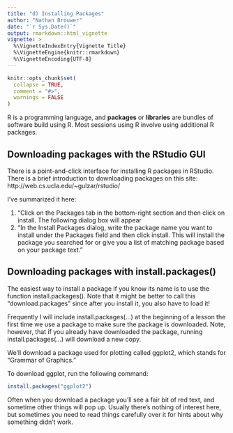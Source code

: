 ```yaml
---
title: "d) Installing Packages"
author: "Nathan Brouwer"
date: "`r Sys.Date()`"
output: rmarkdown::html_vignette
vignette: >
  %\VignetteIndexEntry{Vignette Title}
  %\VignetteEngine{knitr::rmarkdown}
  %\VignetteEncoding{UTF-8}
---
```


```r
knitr::opts_chunk$set(
  collapse = TRUE,
  comment = "#>",
  warnings = FALSE
)
```


R is a programming language, and **packages** or **libraries** are bundles of software build using R.  Most sessions using R involve using additional R packages.


## Downloading packages with the RStudio GUI

There is a point-and-click interface for installing R packages in RStudio.  There is a brief introduction to downloading packages on this site: http://web.cs.ucla.edu/~gulzar/rstudio/ 

I've summarized it here:

1. "Click on the Packages tab in the bottom-right section and then click on install. The following dialog box will appear
1. "In the Install Packages dialog, write the package name you want to install under the Packages field and then click install. This will install the package you searched for or give you a list of matching package based on your package text."

## Downloading packages with install.packages()

The easiest way to install a package if you know its name is to use the function install.packages(). Note that it might be better to call this “download.packages” since after you install it, you also have to load it!

Frequently I will include install.packages(…) at the beginning of a lesson the first time we use a package to make sure the package is downloaded. Note, however, that if you already have downloaded the package, running install.packages(…) will download a new copy.

We’ll download a package used for plotting called ggplot2, which stands for “Grammar of Graphics.”


To download ggplot, run the following command: 

```r
install.packages("ggplot2")
```

Often when you download a package you’ll see a fair bit of red text, and sometime other things will pop up. Usually there’s nothing of interest here, but sometimes you need to read things carefully over it for hints about why something didn’t work.

